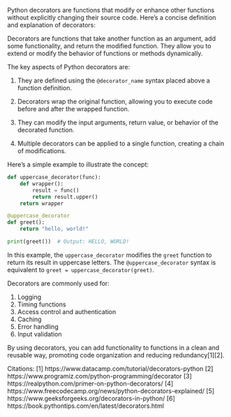 Python decorators are functions that modify or enhance other functions without explicitly changing their source code. Here's a concise definition and explanation of decorators:

Decorators are functions that take another function as an argument, add some functionality, and return the modified function. They allow you to extend or modify the behavior of functions or methods dynamically.

The key aspects of Python decorators are:

1. They are defined using the `@decorator_name` syntax placed above a function definition.

2. Decorators wrap the original function, allowing you to execute code before and after the wrapped function.

3. They can modify the input arguments, return value, or behavior of the decorated function.

4. Multiple decorators can be applied to a single function, creating a chain of modifications.

Here's a simple example to illustrate the concept:

```python
def uppercase_decorator(func):
    def wrapper():
        result = func()
        return result.upper()
    return wrapper

@uppercase_decorator
def greet():
    return "hello, world!"

print(greet())  # Output: HELLO, WORLD!
```

In this example, the `uppercase_decorator` modifies the `greet` function to return its result in uppercase letters. The `@uppercase_decorator` syntax is equivalent to `greet = uppercase_decorator(greet)`.

Decorators are commonly used for:

1. Logging
2. Timing functions
3. Access control and authentication
4. Caching
5. Error handling
6. Input validation

By using decorators, you can add functionality to functions in a clean and reusable way, promoting code organization and reducing redundancy[1][2].

Citations:
[1] https://www.datacamp.com/tutorial/decorators-python
[2] https://www.programiz.com/python-programming/decorator
[3] https://realpython.com/primer-on-python-decorators/
[4] https://www.freecodecamp.org/news/python-decorators-explained/
[5] https://www.geeksforgeeks.org/decorators-in-python/
[6] https://book.pythontips.com/en/latest/decorators.html
